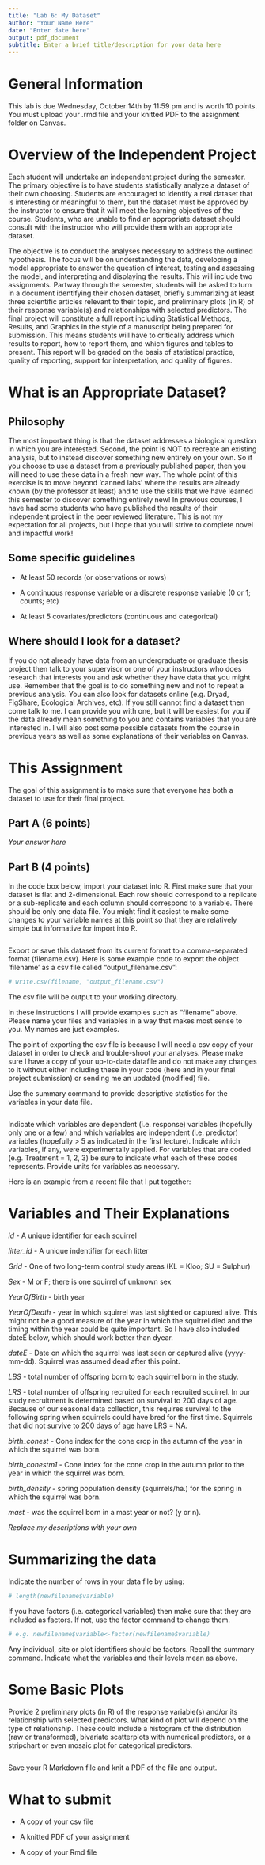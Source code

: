 ```yaml
---
title: "Lab 6: My Dataset"
author: "Your Name Here"
date: "Enter date here"
output: pdf_document
subtitle: Enter a brief title/description for your data here
---
```


# General Information
This lab is due Wednesday, October 14th by 11:59 pm and is worth 10 points. You must upload your .rmd file and your knitted PDF to the assignment folder on Canvas.

# Overview of the Independent Project
Each student will undertake an independent project during the semester. The primary objective is to have students statistically analyze a dataset of their own choosing. Students are encouraged to identify a real dataset that is interesting or meaningful to them, but the dataset must be approved by the instructor to ensure that it will meet the learning objectives of the course. Students, who are unable to find an appropriate dataset should consult with the instructor who will provide them with an appropriate dataset.

The objective is to conduct the analyses necessary to address the outlined hypothesis. The focus will be on understanding the data, developing a model appropriate to answer the question of interest, testing and assessing the model, and interpreting and displaying the results. This will include two assignments. Partway through the semester, students will be asked to turn in a document identifying their chosen dataset, briefly summarizing at least three scientific articles relevant to their topic, and preliminary plots (in R) of their response variable(s) and relationships with selected predictors. The final project will constitute a full report including Statistical Methods, Results, and Graphics in the style of a manuscript being prepared for submission. This means students will have to critically address which results to report, how to report them, and which figures and tables to present. This report will be graded on the basis of statistical practice, quality of reporting, support for interpretation, and quality of figures.

# What is an Appropriate Dataset?
## Philosophy
The most important thing is that the dataset addresses a biological question in which you are interested.  Second, the point is NOT to recreate an existing analysis, but to instead discover something new entirely on your own.  So if you choose to use a dataset from a previously published paper, then you will need to use these data in a fresh new way.  The whole point of this exercise is to move beyond 'canned labs' where the results are already known (by the professor at least) and to use the skills that we have learned this semester to discover something entirely new!  In previous courses, I have had some students who have published the results of their independent project in the peer reviewed literature.  This is not my expectation for all projects, but I hope that you will strive to complete novel and impactful work!

## Some specific guidelines

* At least 50 records (or observations or rows)

* A continuous response variable or a discrete response variable (0 or 1; counts; etc)

* At least 5 covariates/predictors (continuous and categorical)


## Where should I look for a dataset?
If you do not already have data from an undergraduate or graduate thesis project then talk to your supervisor or one of your instructors who does research that interests you and ask whether they have data that you might use.  Remember that the goal is to do something new and not to repeat a previous analysis. You can also look for datasets online (e.g. Dryad, FigShare, Ecological Archives, etc). If you still cannot find a dataset then come talk to me. I can provide you with one, but it will be easiest for you if the data already mean something to you and contains variables that you are interested in.  I will also post some possible datasets from the course in previous years as well as some explanations of their variables on Canvas.

# This Assignment
The goal of this assignment is to make sure that everyone has both a dataset to use for their final project.

## Part A (6 points)
\textcolor{red}{Provide a brief description of the biology behind your dataset. Who collected the data and for what purpose? What level of biological organization was sampled as the unit of replication (e.g. individual, population, community, ecosystem, etc.)? Were these units sub-sampled?  Were the data collected as part of an experiment or were they observational? How were replicate samples collected (i.e. randomly, systematically, opportunistically)? You do not need to have a research question or hypothesis at this stage.}

*Your answer here*



## Part B (4 points)
In the code box below, import your dataset into R. First make sure that your dataset is flat and 2-dimensional. Each row should correspond to a replicate or a sub-replicate and each column should correspond to a variable. There should be only one data file. You might find it easiest to make some changes to your variable names at this point so that they are relatively simple but informative for import into R. 

```r

```

Export or save this dataset from its current format to a comma-separated format (filename.csv).  Here is some example code to export the object 'filename' as a csv file called "output_filename.csv":
```r
# write.csv(filename, "output_filename.csv")
```

The csv file will be output to your working directory.

In these instructions I will provide examples such as “filename” above. Please name your files and variables in a way that makes most sense to you. My names are just examples.

The point of exporting the csv file is because I will need a csv copy of your dataset in order to check and trouble-shoot your analyses.  Please make sure I have a copy of your up-to-date datafile and do not make any changes to it without either including these in your code (here and in your final project submission) or sending me an updated (modified) file.

Use the summary command to provide descriptive statistics for the variables in your data file.  

```r

```

Indicate which variables are dependent (i.e. response) variables (hopefully only one or a few) and which variables are independent (i.e. predictor) variables (hopefully > 5 as indicated in the first lecture).  Indicate which variables, if any, were experimentally applied. For variables that are coded (e.g. Treatment = 1, 2, 3) be sure to indicate what each of these codes represents. Provide units for variables as necessary.

Here is an example from a recent file that I put together:

# Variables and Their Explanations

*id* - A unique identifier for each squirrel

*litter_id* - A unique indentifier for each litter

*Grid* - One of two long-term control study areas (KL = Kloo; SU = Sulphur)

*Sex* - M or F; there is one squirrel of unknown sex

*YearOfBirth* - birth year

*YearOfDeath* - year in which squirrel was last sighted or captured alive.  This might not be a good measure of the year in which the squirrel died and the timing within the year could be quite important.  So I have also included dateE below, which should work better than dyear.

*dateE* - Date on which the squirrel was last seen or captured alive (yyyy-mm-dd).  Squirrel was assumed dead after this point.

*LBS* - total number of offspring born to each squirrel born in the study.

*LRS* - total number of offspring recruited for each recruited squirrel.  In our study recruitment is determined based on survival to 200 days of age.  Because of our seasonal data collection, this requires survival to the following spring when squirrels could have bred for the first time.  Squirrels that did not survive to 200 days of age have LRS = NA.

*birth_conest* - Cone index for the cone crop in the autumn of the year in which the squirrel was born.

*birth_conestm1* - Cone index for the cone crop in the autumn prior to the year in which the squirrel was born.

*birth_density* - spring population density (squirrels/ha.) for the spring in which the squirrel was born.

*mast* - was the squirrel born in a mast year or not? (y or n).


*Replace my descriptions with your own*

# Summarizing the data

Indicate the number of rows in your data file by using:

```r
# length(newfilename$variable)
```


If you have factors (i.e. categorical variables) then make sure that they are included as factors.  If not, use the factor command to change them.  

```r
# e.g. newfilename$variable<-factor(newfilename$variable)
```

Any individual, site or plot identifiers should be factors.  Recall the summary command. Indicate what the variables and their levels mean as above.  


# Some Basic Plots
Provide 2 preliminary plots (in R) of the response variable(s) and/or its relationship with selected predictors. What kind of plot will depend on the type of relationship. These could include a histogram of the distribution (raw or transformed), bivariate scatterplots with numerical predictors, or a stripchart or even mosaic plot for categorical predictors.

```r

```


Save your R Markdown file and knit a PDF of the file and output.

# What to submit

* A copy of your csv file

* A knitted PDF of your assignment

* A copy of your Rmd file

